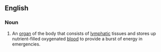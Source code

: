 ==English==
===Noun===
#An [[organ]] of the body that consists of [[lymphatic]] tissues and stores up nutrient-filled oxygenated [[blood]] to provide a burst of energy in emergencies.